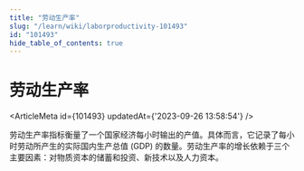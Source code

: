 ```yaml
---
title: "劳动生产率"
slug: "/learn/wiki/laborproductivity-101493"
id: "101493"
hide_table_of_contents: true
---
```



# 劳动生产率

<ArticleMeta id={101493} updatedAt={'2023-09-26 13:58:54'} />
<div className='border-solid border-b border-t-0 my-4 border-[var(--ifm-color-gray-300)]' />

劳动生产率指标衡量了一个国家经济每小时输出的产值。具体而言，它记录了每小时劳动所产生的实际国内生产总值 (GDP) 的数量。劳动生产率的增长依赖于三个主要因素：对物质资本的储蓄和投资、新技术以及人力资本。
